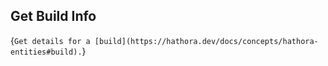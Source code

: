 ## Get Build Info

{`Get details for a [build](https://hathora.dev/docs/concepts/hathora-entities#build).`}